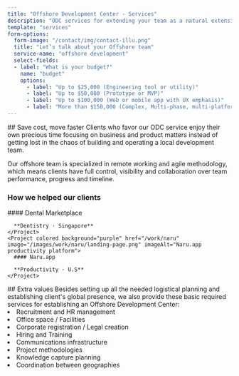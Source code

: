 ```yaml
---
title: "Offshore Development Center - Services"
description: "ODC services for extending your team as a natural extension. Increase control, transparency, and reduce costs with our remote experts."
template: "services"
form-options:
  form-image: "/contact/img/contact-illu.png"
  title: "Let’s talk about your Offshore team"
  service-name: "offshore development"
  select-fields:
  - label: "What is your budget?"
    name: "budget"
    options:
      - label: "Up to $25,000 (Engineering tool or utility)"
      - label: "Up to $50,000 (Prototype or MVP)"
      - label: "Up to $100,000 (Web or mobile app with UX emphasis)"
      - label: "More than $150,000 (Complex, Multi-phase, multi-platform product)"
---
```


<Hero 
  title="Offshore Development Center"
  description="Offshore Development Center (ODC) services for extending your team as a natural extension. Increase control, transparency, and reduce costs with our remote experts."
  ctaText="Let's talk"
  ctaLink="#contact"
/>

<Section>
## Save cost, move faster

<ParagraphBlock>
Clients who favor our ODC service enjoy their own precious time focusing on business and product matters instead of getting lost in the chaos of building and operating a local development team.

Our offshore team is specialized in remote working and agile methodology, which means clients have full control, visibility and collaboration over team performance, progress and timeline.
</ParagraphBlock>
</Section>

<Section>
  <H3 className="mb-8">How we helped our clients</H3>

  <Flex className="flex-col md:flex-row">
    <Project colored background="dark" href="/work/dental-marketplace" image="/images/services/mobile-development/dental-marketplace.png" imageAlt="Dentistry Marketplace logo">
      #### Dental Marketplace
      
      **Dentistry · Singapore**
    </Project>
    <Project colored background="purple" href="/work/naru" image="/images/work/naru/landing-page.png" imageAlt="Naru.app productivity platform">
      #### Naru.app
      
      **Productivity · U.S**
    </Project>
  </Flex>
</Section>

<Section>
## Extra values

<ParagraphBlock>
Besides setting up all the needed logistical planning and establishing client's global presence, we also provide these basic required services for establishing an Offshore Development Center:
</ParagraphBlock>
<ParagraphBlock>
  <ColumnsList columns={1}>
    <li>Recruitment and HR management</li>
    <li>Office space / Facilities</li>
    <li>Corporate registration / Legal creation</li>
    <li>Hiring and Training</li>
    <li>Communications infrastructure</li>
    <li>Project methodologies</li>
    <li>Knowledge capture planning</li>
    <li>Coordination between geographies</li>
  </ColumnsList>
</ParagraphBlock>
</Section>
